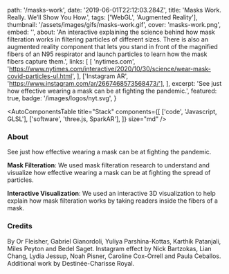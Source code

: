   path: '/masks-work',
  date: '2019-06-01T22:12:03.284Z',
  title: 'Masks Work. Really. We’ll Show You How.',
  tags: ['WebGL', 'Augmented Reality'],
  thumbnail: '/assets/images/gifs/masks-work.gif',
  cover: 'masks-work.png',
  embed: '',
  about:
    'An interactive explaining the science behind how mask filteration works in filtering particles of different sizes.  There is also an augmented reality component that lets you stand in front of the magnified fibers of an N95 respirator and launch particles to learn how the mask fibers capture them.',
  links: [
    [
      'nytimes.com',
      'https://www.nytimes.com/interactive/2020/10/30/science/wear-mask-covid-particles-ul.html',
    ],
    ['Instagram AR', 'https://www.instagram.com/ar/2667468573568473/'],
  ],
  excerpt:
    'See just how effective wearing a mask can be at fighting the pandemic.',
  featured: true,
  badge: '/images/logos/nyt.svg',
}

<AutoComponentsTable
  title="Stack"
  components={[
    ['code', 'Javascript, GLSL'],
    ['software', 'three.js, SparkAR'],
  ]}
  size="md"
/>

### About

See just how effective wearing a mask can be at fighting the pandemic.

**Mask Filteration**: We used mask filteration research to understand and visualize how effective wearing a mask can be at fighting the spread of particles.

**Interactive Visualization**: We used an interactive 3D visualization to help explain how mask filteration works by taking readers inside the fibers of a mask.

### Credits

By Or Fleisher, Gabriel Gianordoli, Yuliya Parshina-Kottas, Karthik Patanjali, Miles Peyton and Bedel Saget. Instagram effect by Nick Bartzokas, Lian Chang, Lydia Jessup, Noah Pisner, Caroline Cox-Orrell and Paula Ceballos. Additional work by Destinée-Charisse Royal.
